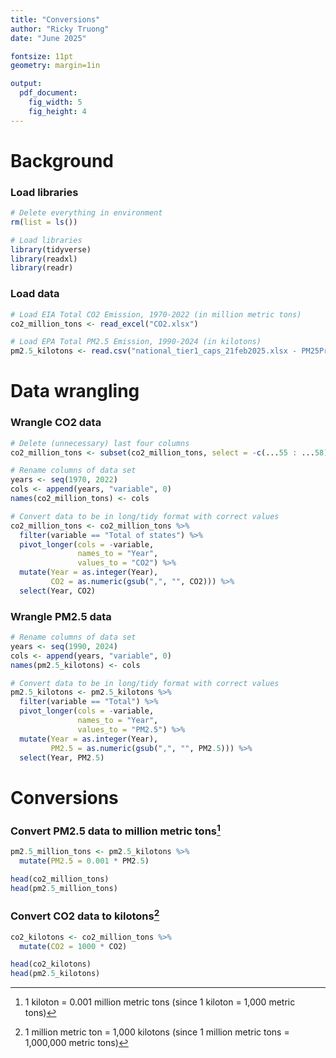 ```yaml
---
title: "Conversions"
author: "Ricky Truong"
date: "June 2025"

fontsize: 11pt
geometry: margin=1in

output:
  pdf_document:
    fig_width: 5
    fig_height: 4
---
```


# Background

### Load libraries

```r
# Delete everything in environment
rm(list = ls())

# Load libraries
library(tidyverse)
library(readxl)
library(readr)
```

### Load data

```r
# Load EIA Total CO2 Emission, 1970-2022 (in million metric tons)
co2_million_tons <- read_excel("CO2.xlsx")

# Load EPA Total PM2.5 Emission, 1990-2024 (in kilotons)
pm2.5_kilotons <- read.csv("national_tier1_caps_21feb2025.xlsx - PM25Primary.csv")
```

# Data wrangling

### Wrangle CO2 data

```r
# Delete (unnecessary) last four columns
co2_million_tons <- subset(co2_million_tons, select = -c(...55 : ...58))

# Rename columns of data set
years <- seq(1970, 2022)
cols <- append(years, "variable", 0)
names(co2_million_tons) <- cols

# Convert data to be in long/tidy format with correct values
co2_million_tons <- co2_million_tons %>%
  filter(variable == "Total of states") %>%
  pivot_longer(cols = -variable,
               names_to = "Year",
               values_to = "CO2") %>%
  mutate(Year = as.integer(Year),
         CO2 = as.numeric(gsub(",", "", CO2))) %>%
  select(Year, CO2)
```

### Wrangle PM2.5 data

```r
# Rename columns of data set
years <- seq(1990, 2024)
cols <- append(years, "variable", 0)
names(pm2.5_kilotons) <- cols

# Convert data to be in long/tidy format with correct values
pm2.5_kilotons <- pm2.5_kilotons %>%
  filter(variable == "Total") %>%
  pivot_longer(cols = -variable,
               names_to = "Year",
               values_to = "PM2.5") %>%
  mutate(Year = as.integer(Year),
         PM2.5 = as.numeric(gsub(",", "", PM2.5))) %>%
  select(Year, PM2.5)
```

# Conversions

### Convert PM2.5 data to million metric tons^[1 kiloton = 0.001 million metric tons (since 1 kiloton = 1,000 metric tons)]

```r
pm2.5_million_tons <- pm2.5_kilotons %>% 
  mutate(PM2.5 = 0.001 * PM2.5)

head(co2_million_tons)
head(pm2.5_million_tons)
```

### Convert CO2 data to kilotons^[1 million metric ton = 1,000 kilotons (since 1 million metric tons = 1,000,000 metric tons)]

```r
co2_kilotons <- co2_million_tons %>% 
  mutate(CO2 = 1000 * CO2)

head(co2_kilotons)
head(pm2.5_kilotons)
```